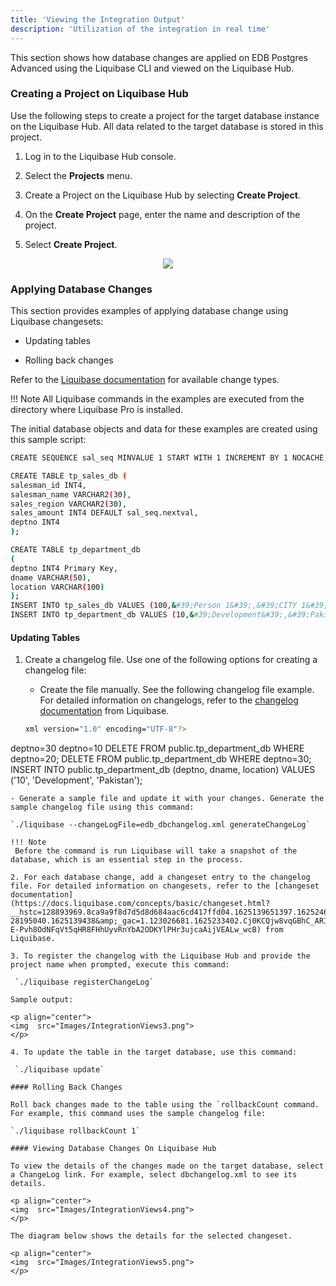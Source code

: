 ```yaml
---
title: 'Viewing the Integration Output'
description: 'Utilization of the integration in real time'
---
```


This section shows how database changes are applied on EDB Postgres Advanced using the Liquibase CLI and viewed on the Liquibase Hub.

### Creating a Project on Liquibase Hub

Use the following steps to create a project for the target database instance on the Liquibase Hub. All data related to the target database is stored in this project.
    
1. Log in to the Liquibase Hub console.

2. Select the **Projects** menu.

3. Create a Project on the Liquibase Hub by selecting **Create Project**. 

4. On the **Create Project** page, enter the name and description of the project.

5. Select **Create Project**.

<p align="center">
  <img  src="Images/IntegrationViews2.png">
</p>

### Applying Database Changes

This section provides examples of applying database change using Liquibase changesets:

- Updating tables

- Rolling back changes


Refer to the [Liquibase documentation](https://docs.liquibase.com/change-types/home.html) for available change types.

!!! Note
    All Liquibase commands in the examples are executed from the directory where Liquibase Pro is installed.

The initial database objects and data for these examples are created using this sample script:

```bash
CREATE SEQUENCE sal_seq MINVALUE 1 START WITH 1 INCREMENT BY 1 NOCACHE;

CREATE TABLE tp_sales_db (
salesman_id INT4,
salesman_name VARCHAR2(30),
sales_region VARCHAR2(30),
sales_amount INT4 DEFAULT sal_seq.nextval,
deptno INT4
);

CREATE TABLE tp_department_db
(
deptno INT4 Primary Key,
dname VARCHAR(50),
location VARCHAR(100)
);
INSERT INTO tp_sales_db VALUES (100,&#39;Person 1&#39;,&#39;CITY 1&#39;,DEFAULT,10);
INSERT INTO tp_department_db VALUES (10,&#39;Development&#39;,&#39;Pakistan&#39;);
```

#### Updating Tables 
1. Create a changelog file. Use one of the following options for creating a changelog file:

   - Create the file manually. See the following changelog file example. For detailed information on changelogs, refer to the [changelog documentation](https://docs.liquibase.com/concepts/basic/xml-format.html) from Liquibase.

   ```bash
   xml version="1.0" encoding="UTF-8"?>
  <databaseChangeLog
      xmlns="http://www.liquibase.org/xml/ns/dbchangelog"
      xmlns:xsi="http://www.w3.org/2001/XMLSchema-instance"
      xmlns:pro="http://www.liquibase.org/xml/ns/pro"
      xsi:schemaLocation="http://www.liquibase.org/xml/ns/dbchangelog
http://www.liquibase.org/xml/ns/dbchangelog/dbchangelog-4.2.xsd
http://www.liquibase.org/xml/ns/pro
http://www.liquibase.org/xml/ns/pro/liquibase-pro-4.2.xsd " changeLogId="9e43abe4-
4a9b-4d38-a485-c68af935bc44">
<changeSet author="kashif" id="100">
  <insert catalogName="edb"
    dbms="postgresql"
    schemaName="public"
    tableName="tp_department_db">
  <column name="deptno" value="20"/>
  <column name="dname" value="QMG"/>
  <column name="location" value="India"/>
  </insert>
  <insert catalogName="edb"
    dbms="postgresql"
    schemaName="public"
    tableName="tp_department_db">
  <column name="deptno" value="30"/>
  <column name="dname" value="CM"/>
  <column name="location" value="Pakistan"/>
  </insert>
  <update catalogName="edb"
  schemaName="public"
  tableName="tp_department_db">
  <column name="dname" value="UPDATED NAME...."/>
  <where>deptno=30</where>
  </update>
  <delete catalogName="edb"
    chemaName="public"
    tableName="tp_department_db">
  <where>deptno=10</where>
  </delete>
<rollback>
DELETE FROM public.tp_department_db WHERE deptno=20;
DELETE FROM public.tp_department_db WHERE deptno=30;
INSERT INTO public.tp_department_db (deptno, dname, location) VALUES ('10',
'Development', 'Pakistan');
</rollback>
</changeSet>
   </databaseChangeLog>
   ```
   - Generate a sample file and update it with your changes. Generate the sample changelog file using this command:

   `./liquibase --changeLogFile=edb_dbchangelog.xml generateChangeLog`

!!! Note
    Before the command is run Liquibase will take a snapshot of the database, which is an essential step in the process.

2. For each database change, add a changeset entry to the changelog file. For detailed information on changesets, refer to the [changeset documentation](https://docs.liquibase.com/concepts/basic/changeset.html?__hstc=128893969.8ca9a9f8d7d5d8d684aac6cd417ffd04.1625139651397.1625246103494.1625257119630.4&amp;__hssc=128893969.1.1625257119630&amp;__hsfp=3718144884&amp;_ga=2.245054725.1619392786.1625139438-28195040.1625139438&amp;_gac=1.123026681.1625233402.Cj0KCQjw8vqGBhC_ARIsADMSd1AVyJsGu4_9-E-Pvh8OdNFqVt5qHR8FHhUyvRnYbA2ODKYlPHr3ujcaAijVEALw_wcB) from Liquibase.

3. To register the changelog with the Liquibase Hub and provide the project name when prompted, execute this command: 

    `./liquibase registerChangeLog`

Sample output:

<p align="center">
  <img  src="Images/IntegrationViews3.png">
</p>

4. To update the table in the target database, use this command: 

    `./liquibase update`

#### Rolling Back Changes

Roll back changes made to the table using the `rollbackCount command. For example, this command uses the sample changelog file: 

`./liquibase rollbackCount 1`

#### Viewing Database Changes On Liquibase Hub

To view the details of the changes made on the target database, select a ChangeLog link. For example, select dbchangelog.xml to see its details.

<p align="center">
  <img  src="Images/IntegrationViews4.png">
</p>

The diagram below shows the details for the selected changeset.

<p align="center">
  <img  src="Images/IntegrationViews5.png">
</p>